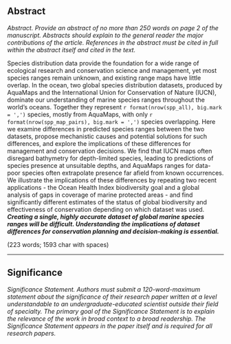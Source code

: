 
## Abstract

_Abstract. Provide an abstract of no more than 250 words on page 2 of the manuscript. Abstracts should explain to the general reader the major contributions of the article. References in the abstract must be cited in full within the abstract itself and cited in the text._

Species distribution data provide the foundation for a wide range of ecological research and conservation science and management, yet most species ranges remain unknown, and existing range maps have little overlap. In the ocean, two global species distribution datasets, produced by AquaMaps and the International Union for Conservation of Nature (IUCN), dominate our understanding of marine species ranges throughout the world's oceans.  Together they represent `r format(nrow(spp_all), big.mark = ',')` species, mostly from AquaMaps, with only `r format(nrow(spp_map_pairs), big.mark = ',')` species overlapping.  Here we examine differences in predicted species ranges between the two datasets, propose mechanistic causes and potential solutions for such differences, and explore the implications of these differences for management and conservation decisions.  We find that IUCN maps often disregard bathymetry for depth-limited species, leading to predictions of species presence at unsuitable depths, and AquaMaps ranges for data-poor species often extrapolate presence far afield from known occurrences.  We illustrate the implications of these differences by repeating two recent applications - the Ocean Health Index biodiversity goal and a global analysis of gaps in coverage of marine protected areas - and find significantly different estimates of the status of global biodiversity and effectiveness of conservation depending on which dataset was used. ___Creating a single, highly accurate dataset of global marine species ranges will be difficult. Understanding the implications of dataset differences for conservation planning and decision-making is essential.___
<!--Understanding these issues points toward solutions for providers and users of these datasets.-->

(223 words; 1593 char with spaces)

-----

## Significance

_Significance Statement. Authors must submit a 120-word-maximum statement about the significance of their research paper written at a level understandable to an undergraduate-educated scientist outside their field of specialty. The primary goal of the Significance Statement is to explain the relevance of the work in broad context to a broad readership. The Significance Statement appears in the paper itself and is required for all research papers._
